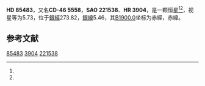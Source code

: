 {{Starbox begin
| name = HD 85483
}}
{{Starbox observe
| epoch = [[J2000.0|J2000.0]]
| constell = {{星座名待查}}<ref name=SIMBAD>{{cite web
 | url=http://simbad.u-strasbg.fr/simbad/sim-id?Ident=HR+3904
 | title =Pulsating variable Star
 | publisher=Centre de Données astronomiques de Strasbourg
 | work=SIMBAD
 | accessdate=2012-07-13}}</ref><ref name=DATA>{{cite web
 | url=http://vizier.u-strasbg.fr/viz-bin/VizieR-5?-out.add=.&-source=5050&-corr=PK=HR&-out.max=9999&HR=3904
 | title=VizieR Detailed Page
 | accessdate=2012-07-13
 | archive-date=2016-03-05
 | archive-url=https://web.archive.org/web/20160305045324/http://vizier.u-strasbg.fr/viz-bin/VizieR-5?-out.add=.&-source=5050&-corr=PK=HR&-out.max=9999&HR=3904
 | dead-url=no
 }}</ref>
| 星官 = 
| ra = {{RA|9|50|42}}<ref name=SIMBAD /><ref name=DATA />
| dec = {{DEC|-46|56|4}}<ref name=SIMBAD /><ref name=DATA />
| appmag_v = 5.73<ref name=SIMBAD /><ref name=DATA />
}}
{{Starbox character
| class = K0IIICNIb<ref name=SIMBAD /><ref name=DATA />
| b-v = 1.08<ref name=SIMBAD /><ref name=DATA />
| u-b = 1.02<ref name=SIMBAD /><ref name=DATA />
| r-i = <ref name=SIMBAD /><ref name=DATA />
| variable = 
}}
{{Starbox astrometry
| radial_v = 1.02
| prop_mo_ra = 17
| parallax = 
| p_error = 
}}
{{Starbox catalog
| names =CD-46 5558，[[SAO星表|SAO]] 221538，[[HD星表|HD]] 85483，[[HR星表|HR]] 3904}}
{{Starbox reference |Simbad=HR+3904}}
{{Starbox end}}

'''HD 85483'''，又名'''CD-46 5558'''，'''SAO 221538'''、'''HR 3904'''，是一颗恒星<ref name=SIMBAD /><ref name=DATA />，视星等为5.73，位于[[銀道座標系|銀經]]273.82，[[銀道座標系|銀緯]]5.46，其[[B1900.0|B1900.0]]坐标为赤經{{RA|9|46|51.8}}，赤緯{{DEC|-46|5.46|0}}。

== 参考文献 ==
{{reflist}}

{{star-stub}}

[[Category:HD和HDE天體|85483]]
[[Category:HR天體|3904]]
[[Category:SAO天體|221538]]